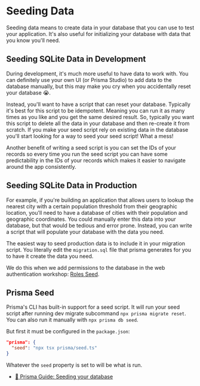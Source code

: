 # Seeding Data

<EpicVideo url="https://www.epicweb.dev/workshops/data-modeling-deep-dive/seeding-data/intro-to-seeding-data" />

Seeding data means to create data in your database that you can use to test your
application. It's also useful for initializing your database with data that you
know you'll need.

## Seeding SQLite Data in Development

During development, it's much more useful to have data to work with. You can
definitely use your own UI (or Prisma Studio) to add data to the database
manually, but this may make you cry when you accidentally reset your database
😭.

Instead, you'll want to have a script that can reset your database. Typically
it's best for this script to be idempotent. Meaning you can run it as many times
as you like and you get the same desired result. So, typically you want this
script to delete all the data in your database and then re-create it from
scratch. If you make your seed script rely on existing data in the database
you'll start looking for a way to seed your seed script! What a mess!

Another benefit of writing a seed script is you can set the IDs of your records
so every time you run the seed script you can have some predictability in the
IDs of your records which makes it easier to navigate around the app
consistently.

## Seeding SQLite Data in Production

For example, if you're building an application that allows users to lookup the
nearest city with a certain population threshold from their geographic location,
you'll need to have a database of cities with their population and geographic
coordinates. You could manually enter this data into your database, but that
would be tedious and error prone. Instead, you can write a script that will
populate your database with the data you need.

The easiest way to seed production data is to include it in your migration
script. You literally edit the `migration.sql` file that prisma generates for
you to have it create the data you need.

We do this when we add permissions to the database in the web authentication
workshop: [Roles Seed](https://auth.epicweb.dev/08/??).

## Prisma Seed

Prisma's CLI has built-in support for a seed script. It will run your seed script
after running dev migrate subcommand `npx prisma migrate reset`. You can also run it manually with
`npx prisma db seed`.

But first it must be configured in the `package.json`:

```json
"prisma": {
  "seed": "npx tsx prisma/seed.ts"
}
```

Whatever the `seed` property is set to will be what is run.

- [📜 Prisma Guide: Seeding your database](https://www.prisma.io/docs/guides/migrate/seed-database)
